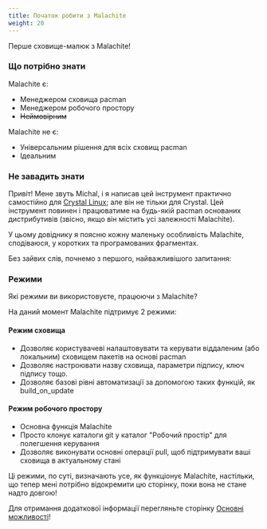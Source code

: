 ```yaml
---
title: Початок робити з Malachite
weight: 20
---
```


Перше сховище-малюк з Malachite!

### Що потрібно знати

Malachite є:

- Менеджером сховища pacman
- Менеджером робочого простору
- ~~Неймовірним~~

Malachite не є:

- Універсальним рішення для всіх сховищ pacman
- Ідеальним

### Не завадить знати

Привіт! Мене звуть Michal, і я написав цей інструмент практично самостійно для [Crystal Linux](https://getcryst.al);
але він не тільки для Crystal. Цей інструмент повинен і працюватиме на будь-якій pacman основаних
дистрибутивів (звісно, якщо він містить усі залежності Malachite).

У цьому довіднику я поясню кожну маленьку особливість Malachite, сподіваюся, у коротких та програмованих фрагментах.

Без зайвих слів, почнемо з першого, найважливішого запитання:

### Режими

Які режими ви використовуєте, працюючи з Malachite?

На даний момент Malachite підтримує 2 режими:

#### Режим сховища

- Дозволяє користувачеві налаштовувати та керувати віддаленим (або локальним) сховищем пакетів на основі pacman
- Дозволяє настроювати назву сховища, параметри підпису, ключ підпису тощо.
- Дозволяє базові рівні автоматизації за допомогою таких функцій, як build_on_update

#### Режим робочого простору

- Основна функція Malachite
- Просто клонує каталоги git у каталог "Робочий простір" для полегшення керування
- Дозволяє виконувати основні операції pull, щоб підтримувати ваші сховища в актуальному стані

Ці режими, по суті, визначають усе, як функціонує Malachite, настільки,
що тепер мені потрібно відокремити цю сторінку, поки вона не стане надто довгою!

Для отримання додаткової інформації перегляньте сторінку [Основні можливості](common-features)!
